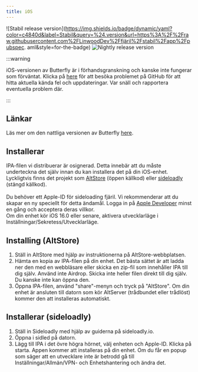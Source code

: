 ```yaml
---
title: iOS
---
```


![Stabil release version](https://img.shields.io/badge/dynamic/yaml?color=c4840d&label=Stabil&query=%24.version&url=https%3A%2F%2Fraw.githubusercontent.com%2FLinwoodDev%2Ffjäril%2Fstabil%2Fapp%2Fpubspec. aml&style=for-the-badge)
![Nightly release version](https://img.shields.io/badge/dynamic/yaml?color=f7d28c&label=Nightly&query=%24.version&url=https%3A%2F%2Fraw.githubusercontent.com%2FLinwoodDev%2Ffjärilen%2Fnattlig%2Fapp%2Fpubspec.yaml&style=for-the-badge)


:::warning

iOS-versionen av Butterfly är i förhandsgranskning och kanske inte fungerar som förväntat.
Klicka på [here](https://github.com/LinwoodDev/Butterfly/issues/244) för att besöka problemet på GitHub för att hitta aktuella kända fel och uppdateringar. Var snäll och rapportera eventuella problem där.

:::

## Länkar

<Tabs>
<TabItem label="Stable">
  <CardGrid>
    <DownloadButton href="https://github.com/LinwoodDev/butterfly/releases/download/stable/linwood-butterfly-ios.ipa" title="IPA"/>
  </CardGrid>
</TabItem>
<TabItem label="Nightly">
  <CardGrid>
    <DownloadButton href="https://github.com/LinwoodDev/butterfly/releases/download/nightly/linwood-butterfly-ios.ipa" title="IPA"/>
  </CardGrid>
</TabItem>
</Tabs>

Läs mer om den nattliga versionen av Butterfly [here](/community/natt).

## Installerar

IPA-filen vi distribuerar är osignerad. Detta innebär att du måste underteckna det själv innan du kan installera det på din iOS-enhet. \
Lyckligtvis finns det projekt som [AltStore](https://altstore.io) (öppen källkod) eller [sideloadly](https://sideloadly.io) (stängd källkod). \
\
Du behöver ett Apple-ID för sideloading fjäril. Vi rekommenderar att du skapar en ny speciellt för detta ändamål. Logga in på [Apple Developer](https://developer.apple.com) minst en gång och acceptera deras villkor.
\
Om din enhet kör iOS 16.0 eller senare, aktivera utvecklarläge i Inställningar/Sekretess/Utvecklarläge.

## Installing (AltStore)

1. Ställ in AltStore med hjälp av instruktionerna på AltStore-webbplatsen.
2. Hämta en kopia av IPA-filen på din enhet. Det bästa sättet är att ladda ner den med en webbläsare eller skicka en zip-fil som innehåller IPA till dig själv. Använd inte Airdrop. Skicka inte heller filen direkt till dig själv. Du kanske inte kan öppna den.
3. Öppna IPA-filen, använd "share"-menyn och tryck på "AltStore". Om din enhet är ansluten till datorn som kör AltServer (trådbundet eller trådlöst) kommer den att installeras automatiskt.

## Installerar (sideloadly)

1. Ställ in Sideloadly med hjälp av guiderna på sideloadly.io.
2. Öppna i sidled på datorn.
3. Lägg till IPA i det övre högra hörnet, välj enheten och Apple-ID. Klicka på starta. Appen kommer att installeras på din enhet.
   Om du får en popup som säger att en utvecklare inte är betrodd gå till Inställningar/Allmän/VPN- och Enhetshantering och ändra det.

